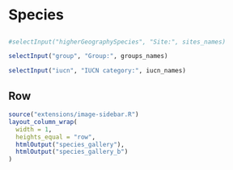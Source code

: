 # Species {orientation="columns" scrolling="true"}

## {.toolbar}

```r
#selectInput("higherGeographySpecies", "Site:", sites_names)

selectInput("group", "Group:", groups_names)

selectInput("iucn", "IUCN category:", iucn_names)

```


## Row

```r
source("extensions/image-sidebar.R")
layout_column_wrap(
  width = 1,
  heights_equal = "row",
  htmlOutput("species_gallery"),
  htmlOutput("species_gallery_b")
)
```

